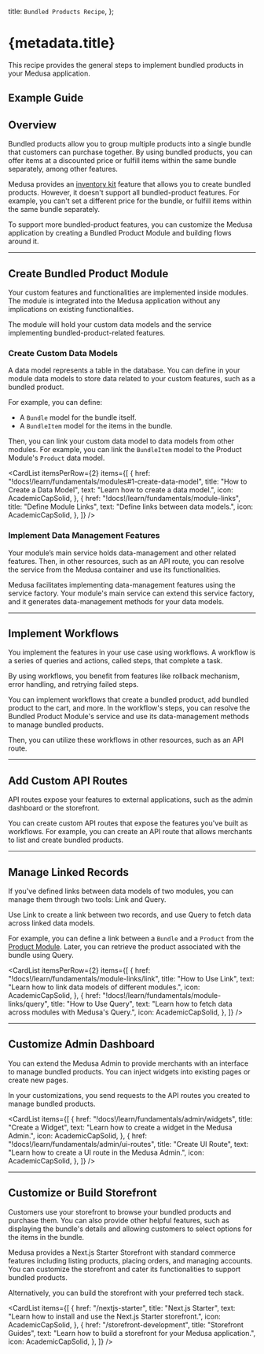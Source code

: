 
  title: `Bundled Products Recipe`,
};

# {metadata.title}

This recipe provides the general steps to implement bundled products in your Medusa application.

## Example Guide

<ChildDocs type="item" onlyTopLevel={true} />

## Overview

Bundled products allow you to group multiple products into a single bundle that customers can purchase together. By using bundled products, you can offer items at a discounted price or fulfill items within the same bundle separately, among other features.

Medusa provides an [inventory kit](../../commerce-modules/inventory/inventory-kit/page.mdx) feature that allows you to create bundled products. However, it doesn't support all bundled-product features. For example, you can't set a different price for the bundle, or fulfill items within the same bundle separately.

To support more bundled-product features, you can customize the Medusa application by creating a Bundled Product Module and building flows around it.

---

## Create Bundled Product Module

Your custom features and functionalities are implemented inside modules. The module is integrated into the Medusa application without any implications on existing functionalities.

The module will hold your custom data models and the service implementing bundled-product-related features.

<Card
  href="!docs!/learn/fundamentals/modules"
  title="How to Create a Module"
  text="Learn how to create a module."
  icon={AcademicCapSolid}
/>

### Create Custom Data Models

A data model represents a table in the database. You can define in your module data models to store data related to your custom features, such as a bundled product.

For example, you can define:

- A `Bundle` model for the bundle itself.
- A `BundleItem` model for the items in the bundle.

Then, you can link your custom data model to data models from other modules. For example, you can link the `BundleItem` model to the Product Module's `Product` data model.

<CardList itemsPerRow={2} items={[
  {
    href: "!docs!/learn/fundamentals/modules#1-create-data-model",
    title: "How to Create a Data Model",
    text: "Learn how to create a data model.",
    icon: AcademicCapSolid,
  },
  {
    href: "!docs!/learn/fundamentals/module-links",
    title: "Define Module Links",
    text: "Define links between data models.",
    icon: AcademicCapSolid,
  },
]} />

### Implement Data Management Features

Your module’s main service holds data-management and other related features. Then, in other resources, such as an API route, you can resolve the service from the Medusa container and use its functionalities.

Medusa facilitates implementing data-management features using the service factory. Your module's main service can extend this service factory, and it generates data-management methods for your data models.

<Card
  href="!docs!/learn/fundamentals/modules/service-factory"
  title="Service Factory"
  text="Learn about the service factory and how to use it."
  icon={AcademicCapSolid}
/>

---

## Implement Workflows

You implement the features in your use case using workflows. A workflow is a series of queries and actions, called steps, that complete a task.

By using workflows, you benefit from features like rollback mechanism, error handling, and retrying failed steps.

You can implement workflows that create a bundled product, add bundled product to the cart, and more. In the workflow's steps, you can resolve the Bundled Product Module's service and use its data-management methods to manage bundled products.

Then, you can utilize these workflows in other resources, such as an API route.

<Card
  href="!docs!/learn/fundamentals/workflows"
  title="Workflows"
  text="Learn how to create a workflow."
  icon={AcademicCapSolid}
/>

---

## Add Custom API Routes

API routes expose your features to external applications, such as the admin dashboard or the storefront.

You can create custom API routes that expose the features you've built as workflows. For example, you can create an API route that allows merchants to list and create bundled products.

<Card
  href="!docs!/learn/fundamentals/api-routes"
  title="API Routes"
  text="Learn how to create an API route."
  icon={AcademicCapSolid}
/>

---

## Manage Linked Records

If you've defined links between data models of two modules, you can manage them through two tools: Link and Query.

Use Link to create a link between two records, and use Query to fetch data across linked data models.

For example, you can define a link between a `Bundle` and a `Product` from the [Product Module](../../commerce-modules/product/page.mdx). Later, you can retrieve the product associated with the bundle using Query.

<CardList itemsPerRow={2} items={[
  {
    href: "!docs!/learn/fundamentals/module-links/link",
    title: "How to Use Link",
    text: "Learn how to link data models of different modules.",
    icon: AcademicCapSolid,
  },
  {
    href: "!docs!/learn/fundamentals/module-links/query",
    title: "How to Use Query",
    text: "Learn how to fetch data across modules with Medusa's Query.",
    icon: AcademicCapSolid,
  },
]} />

---

## Customize Admin Dashboard

You can extend the Medusa Admin to provide merchants with an interface to manage bundled products. You can inject widgets into existing pages or create new pages.

In your customizations, you send requests to the API routes you created to manage bundled products.

<CardList items={[
  {
    href: "!docs!/learn/fundamentals/admin/widgets",
    title: "Create a Widget",
    text: "Learn how to create a widget in the Medusa Admin.",
    icon: AcademicCapSolid,
  },
  {
    href: "!docs!/learn/fundamentals/admin/ui-routes",
    title: "Create UI Route",
    text: "Learn how to create a UI route in the Medusa Admin.",
    icon: AcademicCapSolid,
  },
]} />

---

## Customize or Build Storefront

Customers use your storefront to browse your bundled products and purchase them. You can also provide other helpful features, such as displaying the bundle's details and allowing customers to select options for the items in the bundle.

Medusa provides a Next.js Starter Storefront with standard commerce features including listing products, placing orders, and managing accounts. You can customize the storefront and cater its functionalities to support bundled products.

Alternatively, you can build the storefront with your preferred tech stack.

<CardList items={[
  {
    href: "/nextjs-starter",
    title: "Next.js Starter",
    text: "Learn how to install and use the Next.js Starter storefront.",
    icon: AcademicCapSolid,
  },
  {
    href: "/storefront-development",
    title: "Storefront Guides",
    text: "Learn how to build a storefront for your Medusa application.",
    icon: AcademicCapSolid,
  },
]} />